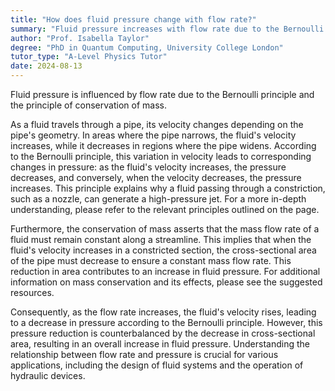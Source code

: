 ```yaml
---
title: "How does fluid pressure change with flow rate?"
summary: "Fluid pressure increases with flow rate due to the Bernoulli principle and conservation of mass."
author: "Prof. Isabella Taylor"
degree: "PhD in Quantum Computing, University College London"
tutor_type: "A-Level Physics Tutor"
date: 2024-08-13
---
```


Fluid pressure is influenced by flow rate due to the Bernoulli principle and the principle of conservation of mass.

As a fluid travels through a pipe, its velocity changes depending on the pipe's geometry. In areas where the pipe narrows, the fluid's velocity increases, while it decreases in regions where the pipe widens. According to the Bernoulli principle, this variation in velocity leads to corresponding changes in pressure: as the fluid's velocity increases, the pressure decreases, and conversely, when the velocity decreases, the pressure increases. This principle explains why a fluid passing through a constriction, such as a nozzle, can generate a high-pressure jet. For a more in-depth understanding, please refer to the relevant principles outlined on the page.

Furthermore, the conservation of mass asserts that the mass flow rate of a fluid must remain constant along a streamline. This implies that when the fluid's velocity increases in a constricted section, the cross-sectional area of the pipe must decrease to ensure a constant mass flow rate. This reduction in area contributes to an increase in fluid pressure. For additional information on mass conservation and its effects, please see the suggested resources.

Consequently, as the flow rate increases, the fluid's velocity rises, leading to a decrease in pressure according to the Bernoulli principle. However, this pressure reduction is counterbalanced by the decrease in cross-sectional area, resulting in an overall increase in fluid pressure. Understanding the relationship between flow rate and pressure is crucial for various applications, including the design of fluid systems and the operation of hydraulic devices.
    
